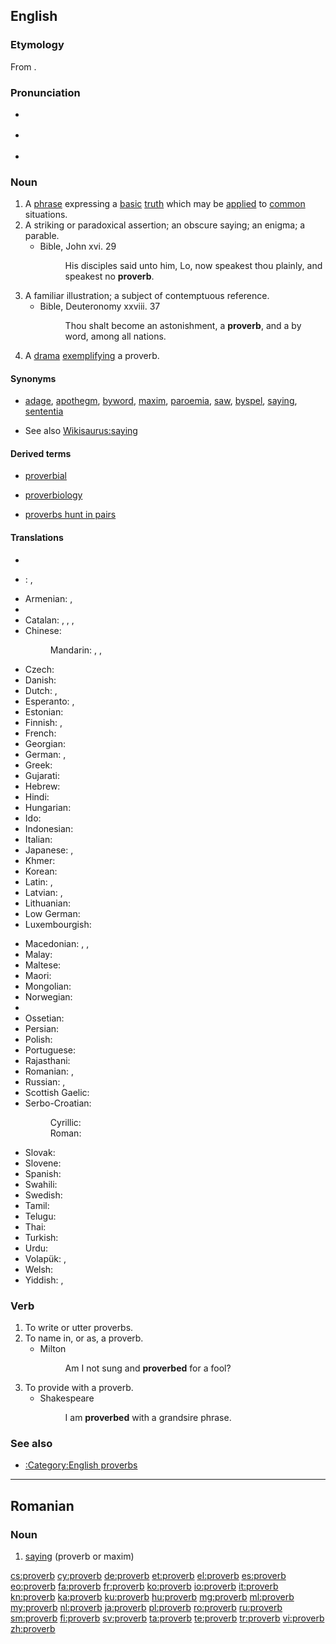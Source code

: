 {{also|Proverbs}}
==English==
{{wikipedia}}

===Etymology===
From {{etyl|la|en}} {{term|proverbium|lang=la}}.

===Pronunciation===
* {{a|UK}} {{IPA|/ˈprɒvɜːb/|lang=en}}
* {{a|US}} {{IPA|/ˈprɑːvɝːb/|lang=en}}
* {{audio|en-us-proverb.ogg|Audio (US)}}

===Noun===
{{en-noun}}

# A [[phrase]] expressing a [[basic]] [[truth]] which may be [[apply|applied]] to [[common]] situations.
# A striking or paradoxical assertion; an obscure saying; an enigma; a parable.
#* Bible, John xvi. 29
#*: His disciples said unto him, Lo, now speakest thou plainly, and speakest no '''proverb'''.
# A familiar illustration; a subject of contemptuous reference.
#* Bible, Deuteronomy xxviii. 37
#*: Thou shalt become an astonishment, a '''proverb''', and a by word, among all nations.
# A [[drama]] [[exemplify]]ing a proverb.

====Synonyms====
* {{sense|phrase expressing a basic truth}} [[adage]], [[apothegm]], [[byword]], [[maxim]], [[paroemia]], [[saw]], [[byspel]], [[saying]], [[sententia]]
* See also [[Wikisaurus:saying]]

====Derived terms====
{{rel-top3|Terms derived from "proverb"}}
* [[proverbial]]
{{rel-mid3}}
* [[proverbiology]]
{{rel-mid3}}
* [[proverbs hunt in pairs]]
{{rel-bottom}}

====Translations====
{{trans-top|phrase expressing a basic truth}}
* {{trreq|sq}}
* {{ttbc|ar}}: {{t+|ar|مَثَلٌ|m|tr=máθal|sc=Arab}}, {{t|ar|حكمة|f|tr=ħíkma|sc=Arab}}
* Armenian: {{t+|hy|առած|tr=aṙaç}}, {{t|hy|ասացվածք|tr=asac'vaçk}}
* {{trreq|eu}}
* Catalan: {{t|ca|proverbi|m}}, {{t|ca|dita|f}}, {{t|ca|refrany|m}}, {{t|ca|parèmia|f}}
* Chinese:
*: Mandarin: {{t|cmn|箴言|tr=zhēnyán|sc=Hani}}, {{t|cmn|諺語|sc=Hani}}, {{t|cmn|谚语|tr=yànyǔ|sc=Hani}}
* Czech: {{t+|cs|přísloví|n}}
* Danish: {{t|da|ordsprog|n}}
* Dutch: {{t+|nl|spreekwoord|n}}, {{t+|nl|gezegde|n}}
* Esperanto: {{t+|eo|proverbo}}, {{t|eo|sentenco}}
* Estonian: {{t|et|vanasõna}}
* Finnish: {{t+|fi|sananlasku}}, {{t+|fi|sanonta}}
* French: {{t+|fr|proverbe|m}}
* Georgian: {{t|ka|ანდაზა}}
* German: {{t+|de|Sprichwort|n}}, {{t|de|Denkspruch|m}}
* Greek: {{t+|el|παροιμία|f|tr=paroimía}}
* Gujarati: {{t|gu|કહેવત|tr=kahevat|sc=Gujr|f}}
* Hebrew: {{t+|he|פתגם|m}}
* Hindi: {{t|hi|कहावत|tr=kahāvat}}
* Hungarian: {{t+|hu|közmondás}}
* Ido: {{t+|io|proverbo}}
* Indonesian: {{t|id|pribahasa}}
* Italian: {{t+|it|proverbio|m}}
* Japanese: {{t+|ja|諺|tr=[[ことわざ]] kotowaza|sc=Jpan}}, {{t|ja|格言|tr=[[かくげん]] kakugen|sc=Jpan}}
* Khmer: {{t+|km|សុភាសិត|tr=so’pʰiesət|sc=Khmr}}
* Korean: {{t+|ko|속담|tr=sokdam|sc=Kore}}
* Latin: {{t|la|sententia|f}}, {{t|la|proverbium|n}}
* Latvian: {{t|lv|sakãmvards}}, {{t+|lv|sakāmvārds|m}}
* Lithuanian: {{t|lt|patarlė|f}}
* Low German: {{t|nds|Snacks}}
* Luxembourgish: {{t|lb|Sprachwuert}}
{{trans-mid}}
* Macedonian: {{t|mk|поговорка|f|tr=pogóvorka}}, {{t|mk|изрека|f|tr=ízreka}}, {{t|mk|пословица|f|tr=poslóvica}}
* Malay: {{t|ms|peribahasa}}
* Maltese: {{t|mt|qawl|m}}
* Maori: {{t|mi|rārangi whakataukī}}
* Mongolian: {{t|mn|зүйр цэцэн үг|tr=züyr cecen üg|sc=Cyrl}}
* Norwegian: {{t+|no|ordtak}}
* {{trreq|ang}}
* Ossetian: {{t|os|æмбисонд|sc=Cyrl}}
* Persian: {{t+|fa|ضربالمثل|sc=fa-Arab}}
* Polish: {{t+|pl|przysłowie|n}}
* Portuguese: {{t+|pt|provérbio|m}}
* Rajasthani: {{t|raj|कैवत|tr=kaivat|sc=Deva}}
* Romanian: {{t+|ro|proverb|n}}, {{t+|ro|proverbe|n-p}}
* Russian: {{t+|ru|пословица|f|tr=poslóvitsa}}, {{t+|ru|поговорка|f|tr=pogovórka}}
* Scottish Gaelic: {{t|gd|seanfhacal|m}}
* Serbo-Croatian:
*: Cyrillic: {{t|sh|пословица|f|sc=Cyrl}}
*: Roman: {{t|sh|poslovica|f|sc=Latn}}
* Slovak: {{t|sk|príslovie|n}}
* Slovene: {{t+|sl|pregovor|m}}
* Spanish: {{t|es|proverbio|m}}
* Swahili: {{t+|sw|methali}}
* Swedish: {{t+|sv|ordspråk|n}}
* Tamil: {{t+|ta|பழமொழி|tr=paḻamoḻi|sc=Taml}}
* Telugu: {{t+|te|నానుడి|tr=nānuḍi|sc=Telu}}
* Thai: {{t+|th|ภาษิต|tr=paasìt}}
* Turkish: {{t+|tr|atasözü}}
* Urdu: {{t|ur|کہاوت|tr=kahāvat}}
* Volapük: {{t+|vo|spiket}}, {{qualifier|older term}} {{t|vo|pükedavöd}}
* Welsh: {{t+|cy|dihareb|f}}
* Yiddish: {{t+|yi|שפּריכוואָרט|n|tr=shprikhvort|sc=Hebr}}, {{t|yi|וועלצווערטל|n|tr=veltsvertl|sc=Hebr}}
{{trans-bottom}}

===Verb===
{{en-verb}}

# To write or utter proverbs.
# To name in, or as, a proverb.
#* Milton
#*: Am I not sung and '''proverbed''' for a fool?
# To provide with a proverb.
#* Shakespeare
#*: I am '''proverbed''' with a grandsire phrase.

{{Webster 1913}}

===See also===
* [[:Category:English proverbs]]

----

==Romanian==

===Noun===
{{head|ro|noun}}

# [[saying]] (proverb or maxim)

{{tbot entry|Romanian|saying|2010|July|ro}}

[[cs:proverb]]
[[cy:proverb]]
[[de:proverb]]
[[et:proverb]]
[[el:proverb]]
[[es:proverb]]
[[eo:proverb]]
[[fa:proverb]]
[[fr:proverb]]
[[ko:proverb]]
[[io:proverb]]
[[it:proverb]]
[[kn:proverb]]
[[ka:proverb]]
[[ku:proverb]]
[[hu:proverb]]
[[mg:proverb]]
[[ml:proverb]]
[[my:proverb]]
[[nl:proverb]]
[[ja:proverb]]
[[pl:proverb]]
[[ro:proverb]]
[[ru:proverb]]
[[sm:proverb]]
[[fi:proverb]]
[[sv:proverb]]
[[ta:proverb]]
[[te:proverb]]
[[tr:proverb]]
[[vi:proverb]]
[[zh:proverb]]